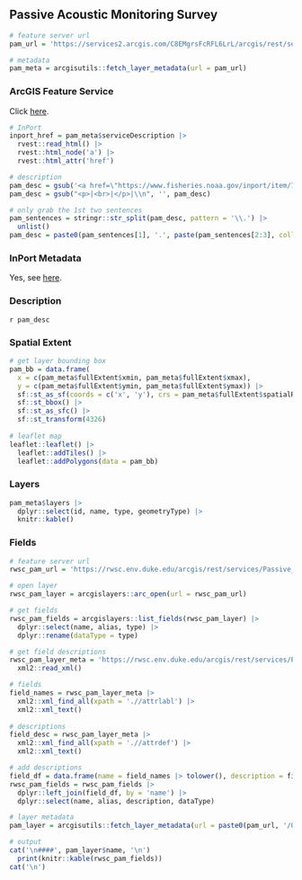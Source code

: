 ## Passive Acoustic Monitoring Survey

```r
# feature server url
pam_url = 'https://services2.arcgis.com/C8EMgrsFcRFL6LrL/arcgis/rest/services/Passive_Acoustic_Monitoring_Survey/FeatureServer'

# metadata
pam_meta = arcgisutils::fetch_layer_metadata(url = pam_url)
```

### ArcGIS Feature Service

Click [here](`r pam_url`).

```r
# InPort
inport_href = pam_meta$serviceDescription |>
  rvest::read_html() |>
  rvest::html_node('a') |>
  rvest::html_attr('href')

# description
pam_desc = gsub('<a href=\"https://www.fisheries.noaa.gov/inport/item/76232\">Passive Acoustic Monitoring InPort Metadata</a><br>', '', pam_meta$serviceDescription)
pam_desc = gsub("<p>|<br>|</p>|\\n", '', pam_desc)

# only grab the 1st two sentences
pam_sentences = stringr::str_split(pam_desc, pattern = '\\.') |>
  unlist()
pam_desc = paste0(pam_sentences[1], '.', paste(pam_sentences[2:3], collapse = '.'), '.')
```

### InPort Metadata

Yes, see [here](`r inport_href`).

### Description

`r pam_desc`

### Spatial Extent

```r
# get layer bounding box
pam_bb = data.frame(
  x = c(pam_meta$fullExtent$xmin, pam_meta$fullExtent$xmax), 
  y = c(pam_meta$fullExtent$ymin, pam_meta$fullExtent$ymax)) |>
  sf::st_as_sf(coords = c('x', 'y'), crs = pam_meta$fullExtent$spatialReference$latestWkid) |>
  sf::st_bbox() |>
  sf::st_as_sfc() |>
  sf::st_transform(4326)
  
# leaflet map
leaflet::leaflet() |>
  leaflet::addTiles() |>
  leaflet::addPolygons(data = pam_bb)
```

### Layers

```r
pam_meta$layers |>
  dplyr::select(id, name, type, geometryType) |>
  knitr::kable()
```

### Fields

```r
# feature server url
rwsc_pam_url = 'https://rwsc.env.duke.edu/arcgis/rest/services/Passive_Acoustic_Monitoring/MapServer/1'

# open layer
rwsc_pam_layer = arcgislayers::arc_open(url = rwsc_pam_url)

# get fields
rwsc_pam_fields = arcgislayers::list_fields(rwsc_pam_layer) |>
  dplyr::select(name, alias, type) |>
  dplyr::rename(dataType = type)

# get field descriptions
rwsc_pam_layer_meta = 'https://rwsc.env.duke.edu/arcgis/rest/services/Passive_Acoustic_Monitoring/MapServer/1/metadata' |>
  xml2::read_xml()

# fields
field_names = rwsc_pam_layer_meta |>
  xml2::xml_find_all(xpath = './/attrlabl') |>
  xml2::xml_text()
  
# descriptions
field_desc = rwsc_pam_layer_meta |>
  xml2::xml_find_all(xpath = './/attrdef') |>
  xml2::xml_text()

# add descriptions
field_df = data.frame(name = field_names |> tolower(), description = field_desc)
rwsc_pam_fields = rwsc_pam_fields |>
  dplyr::left_join(field_df, by = 'name') |>
  dplyr::select(name, alias, description, dataType)

# layer metadata
pam_layer = arcgisutils::fetch_layer_metadata(url = paste0(pam_url, '/0'))

# output
cat('\n####', pam_layer$name, '\n')
  print(knitr::kable(rwsc_pam_fields))
cat('\n')
```
